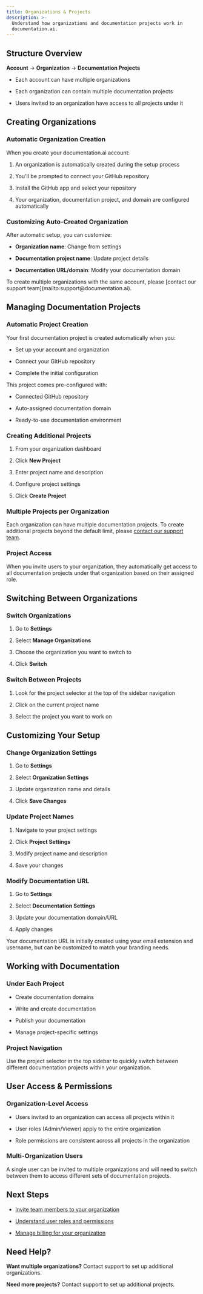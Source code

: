 ```yaml
---
title: Organizations & Projects
description: >-
  Understand how organizations and documentation projects work in
  documentation.ai.
---
```

## Structure Overview

**Account** → **Organization** → **Documentation Projects**

- Each account can have multiple organizations

- Each organization can contain multiple documentation projects

- Users invited to an organization have access to all projects under it

## Creating Organizations

### Automatic Organization Creation

When you create your documentation.ai account:

1. An organization is automatically created during the setup process

2. You'll be prompted to connect your GitHub repository

3. Install the GitHub app and select your repository

4. Your organization, documentation project, and domain are configured automatically

### Customizing Auto-Created Organization

After automatic setup, you can customize:

- **Organization name**: Change from settings

- **Documentation project name**: Update project details

- **Documentation URL/domain**: Modify your documentation domain

<Callout uid="a765f2dd-8cdb-40b7-bbae-aa96dc9a153b" kind="info" collapsed="false">
  To create multiple organizations with the same account, please [contact our support team](mailto:support@documentation.ai).
</Callout>

## Managing Documentation Projects

### Automatic Project Creation

Your first documentation project is created automatically when you:

- Set up your account and organization

- Connect your GitHub repository

- Complete the initial configuration

This project comes pre-configured with:

- Connected GitHub repository

- Auto-assigned documentation domain

- Ready-to-use documentation environment

### Creating Additional Projects

1. From your organization dashboard

2. Click **New Project**

3. Enter project name and description

4. Configure project settings

5. Click **Create Project**

### Multiple Projects per Organization

Each organization can have multiple documentation projects. To create additional projects beyond the default limit, please [contact our support team](mailto:support@documentation.ai).

### Project Access

When you invite users to your organization, they automatically get access to all documentation projects under that organization based on their assigned role.

## Switching Between Organizations

### Switch Organizations

1. Go to **Settings**

2. Select **Manage Organizations**

3. Choose the organization you want to switch to

4. Click **Switch**

### Switch Between Projects

1. Look for the project selector at the top of the sidebar navigation

2. Click on the current project name

3. Select the project you want to work on

## Customizing Your Setup

### Change Organization Settings

1. Go to **Settings**

2. Select **Organization Settings**

3. Update organization name and details

4. Click **Save Changes**

### Update Project Names

1. Navigate to your project settings

2. Click **Project Settings**

3. Modify project name and description

4. Save your changes

### Modify Documentation URL

1. Go to **Settings**

2. Select **Documentation Settings**

3. Update your documentation domain/URL

4. Apply changes

Your documentation URL is initially created using your email extension and username, but can be customized to match your branding needs.

## Working with Documentation

### Under Each Project

- Create documentation domains

- Write and create documentation

- Publish your documentation

- Manage project-specific settings

### Project Navigation

Use the project selector in the top sidebar to quickly switch between different documentation projects within your organization.

## User Access & Permissions

### Organization-Level Access

- Users invited to an organization can access all projects within it

- User roles (Admin/Viewer) apply to the entire organization

- Role permissions are consistent across all projects in the organization

### Multi-Organization Users

A single user can be invited to multiple organizations and will need to switch between them to access different sets of documentation projects.

## Next Steps

- [Invite team members to your organization](link-to-team-management-doc)

- [Understand user roles and permissions](link-to-roles-permissions-doc)

- [Manage billing for your organization](link-to-billing-doc)

## Need Help?

**Want multiple organizations?** Contact support to set up additional organizations.

**Need more projects?** Contact support to set up additional projects.
